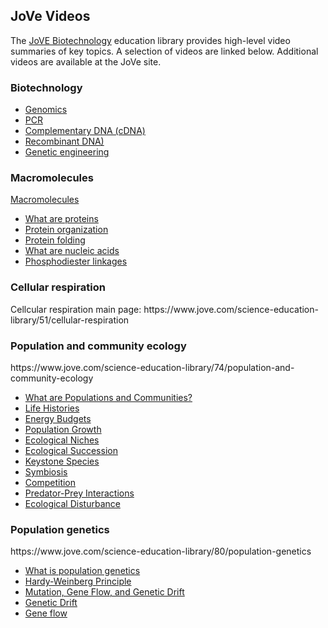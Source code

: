## JoVe Videos

The [JoVE Biotechnology](https://www.jove.com/science-education-library/59/biotechnology) education library provides high-level video summaries of key topics.  A selection of videos are linked below.  Additional videos are available at the JoVe site.

### Biotechnology

* [Genomics](https://www.jove.com/science-education/11122/genomics)
* [PCR](https://www.jove.com/science-education/10819/pcr)
* [Complementary DNA (cDNA)](https://www.jove.com/science-education/10818/complementary-dna)
* [Recombinant DNA)](https://www.jove.com/science-education/10808/recombinant-dna)
* [Genetic engineering](https://www.jove.com/science-education/10806/what-is-genetic-engineering)

### Macromolecules

[Macromolecules](https://www.jove.com/science-education-library/45/macromolecules)

* [What are proteins](https://www.jove.com/science-education/10677/what-are-proteins)
* [Protein organization](https://www.jove.com/science-education/10678/protein-organization)
* [Protein folding](https://www.jove.com/science-education/10679/protein-folding)
* [What are nucleic acids](https://www.jove.com/science-education/10684/what-are-nucleic-acids)
* [Phosphodiester linkages](https://www.jove.com/science-education/10685/phosphodiester-linkages)

### Cellular respiration

Cellcular respiration main page: https://www.jove.com/science-education-library/51/cellular-respiration

### Population and community ecology

https://www.jove.com/science-education-library/74/population-and-community-ecology

* [What are Populations and Communities?](https://www.jove.com/science-education/10939/what-are-populations-and-communities)
* [Life Histories](https://www.jove.com/science-education/10940/distribution-and-dispersion)
* [Energy Budgets](jove.com/science-education/10942/energy-budgets)
* [Population Growth](https://www.jove.com/science-education/10943/population-growth)
* [Ecological Niches](https://www.jove.com/science-education/10968/ecological-niches)
* [Ecological Succession](https://www.jove.com/science-education/10991/ecological-succession)
* [Keystone Species](https://www.jove.com/science-education/jovecore)
* [Symbiosis](https://www.jove.com/science-education/10944/symbiosis)
* [Competition](https://www.jove.com/science-education/10993/competition)
* [Predator-Prey Interactions](https://www.jove.com/science-education/10996/predator-prey-interactions)
* [Ecological Disturbance](https://www.jove.com/science-education/11123/ecological-disturbance)

### Population genetics

https://www.jove.com/science-education-library/80/population-genetics

* [What is population genetics](https://www.jove.com/science-education/10962/what-is-population-genetics)
* [Hardy-Weinberg Principle](https://www.jove.com/science-education/10963/hardy-weinberg-principle)
* [Mutation, Gene Flow, and Genetic Drift](https://www.jove.com/science-education/10964/mutation-gene-flow-and-genetic-drift)
* [Genetic Drift](https://www.jove.com/science-education/11128/genetic-drift)
* [Gene flow](https://www.jove.com/science-education/11129/gene-flow)

